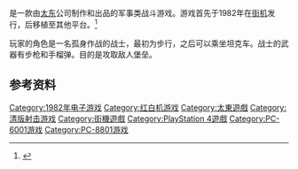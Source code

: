{{NoteTA
| G1=Games
}}

{{vgname|前线任务|ja=フロントライン|en=Front Line}}是一款由[[太东|太东]]公司制作和出品的军事类战斗游戏。游戏首先于1982年在[[街机|街机]]发行，后移植至其他平台。<ref name="gamefaqs">{{cite web| url = http://www.gamefaqs.com/nes/578243-front-line/data| title = Release information| publisher = [[GameFAQs|GameFAQs]]| date = | accessdate = 2015-06-13| archive-date = 2016-03-04| archive-url = https://web.archive.org/web/20160304212438/http://www.gamefaqs.com/nes/578243-front-line/data| dead-url = no}}</ref>

玩家的角色是一名孤身作战的战士，最初为步行，之后可以乘坐坦克车。战士的武器有步枪和手榴弹。目的是攻取敌人堡垒。

== 参考资料 ==
{{Reflist}}

{{DEFAULTSORT:Front Line}}
[[Category:1982年电子游戏|Category:1982年电子游戏]]
[[Category:红白机游戏|Category:红白机游戏]]
[[Category:太東遊戲|Category:太東遊戲]]
[[Category:清版射击游戏|Category:清版射击游戏]]
[[Category:街機遊戲|Category:街機遊戲]]
[[Category:PlayStation_4遊戲|Category:PlayStation 4遊戲]]
[[Category:PC-6001游戏|Category:PC-6001游戏]]
[[Category:PC-8801游戏|Category:PC-8801游戏]]

{{shmup-videogame-stub}}